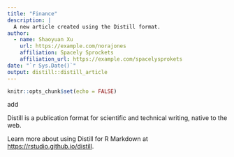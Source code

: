 ```yaml
---
title: "Finance"
description: |
  A new article created using the Distill format.
author:
  - name: Shaoyuan Xu 
    url: https://example.com/norajones
    affiliation: Spacely Sprockets
    affiliation_url: https://example.com/spacelysprokets
date: "`r Sys.Date()`"
output: distill::distill_article
---
```


```r
knitr::opts_chunk$set(echo = FALSE)
```
add

Distill is a publication format for scientific and technical writing, native to the web. 

Learn more about using Distill for R Markdown at <https://rstudio.github.io/distill>.





